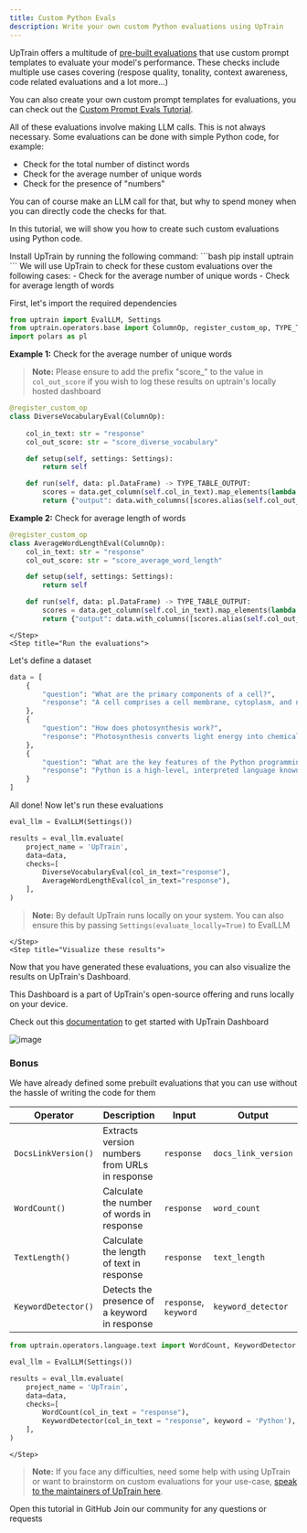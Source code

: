 ```yaml
---
title: Custom Python Evals
description: Write your own custom Python evaluations using UpTrain
---
```


UpTrain offers a multitude of [pre-built evaluations](https://docs.uptrain.ai/predefined-evaluations/overview) that use custom prompt templates to evaluate your model's performance.
These checks include multiple use cases covering (respose quality, tonality, context awareness, code related evaluations and a lot more...)

You can also create your own custom prompt templates for evaluations, you can check out the [Custom Prompt Evals Tutorial](https://github.com/uptrain-ai/uptrain/blob/main/examples/checks/custom/custom_prompt_evals.ipynb). 

All of these evaluations involve making LLM calls. This is not always necessary. Some evaluations can be done with simple Python code, for example: 
- Check for the total number of distinct words
- Check for the average number of unique words
- Check for the presence of "numbers"

You can of course make an LLM call for that, but why to spend money when you can directly code the checks for that.

In this tutorial, we will show you how to create such custom evaluations using Python code.


<Steps> 
    <Step title="Install UpTrain">
Install UpTrain by running the following command:
```bash
pip install uptrain
```
    </Step>
    <Step title="Define the custom evaluation">
We will use UpTrain to check for these custom evaluations over the following cases:
- Check for the average number of unique words
- Check for average length of words

First, let's import the required dependencies

```python
from uptrain import EvalLLM, Settings
from uptrain.operators.base import ColumnOp, register_custom_op, TYPE_TABLE_OUTPUT
import polars as pl
```

**Example 1:** Check for the average number of unique words

> **Note:** Please ensure to add the prefix "score_" to the value in `col_out_score` if you wish to log these results on uptrain's locally hosted dashboard


```python
@register_custom_op
class DiverseVocabularyEval(ColumnOp):
    
    col_in_text: str = "response"
    col_out_score: str = "score_diverse_vocabulary"

    def setup(self, settings: Settings):
        return self

    def run(self, data: pl.DataFrame) -> TYPE_TABLE_OUTPUT:
        scores = data.get_column(self.col_in_text).map_elements(lambda s : round(len(set(s.split())) / len(s.split()), 2))
        return {"output": data.with_columns([scores.alias(self.col_out_score)])}
```

**Example 2:** Check for average length of words


```python
@register_custom_op
class AverageWordLengthEval(ColumnOp):
    col_in_text: str = "response"
    col_out_score: str = "score_average_word_length"

    def setup(self, settings: Settings):
        return self

    def run(self, data: pl.DataFrame) -> TYPE_TABLE_OUTPUT:
        scores = data.get_column(self.col_in_text).map_elements(lambda s : round(sum(map(lambda word: len(word), s.split())) / len(s.split()), 2))
        return {"output": data.with_columns([scores.alias(self.col_out_score)])}
```
    </Step>
    <Step title="Run the evaluations">
Let's define a dataset

```python
data = [
    {
        "question": "What are the primary components of a cell?",
        "response": "A cell comprises a cell membrane, cytoplasm, and nucleus. The cell membrane regulates substance passage, the cytoplasm contains organelles, and the nucleus houses genetic material."
    },
    {
        "question": "How does photosynthesis work?",
        "response": "Photosynthesis converts light energy into chemical energy in plants, algae, and some bacteria. Chlorophyll absorbs sunlight, synthesizing glucose from carbon dioxide and water, with oxygen released as a byproduct."
    },
    {
        "question": "What are the key features of the Python programming language?",
        "response": "Python is a high-level, interpreted language known for readability. It supports object-oriented, imperative, and functional programming with a large standard library, dynamic typing, and automatic memory management."
    }
]
```


All done! Now let's run these evaluations


```python
eval_llm = EvalLLM(Settings())

results = eval_llm.evaluate(
    project_name = 'UpTrain',
    data=data,
    checks=[
        DiverseVocabularyEval(col_in_text="response"),
        AverageWordLengthEval(col_in_text="response"), 
    ],
)
```

> **Note:** By default UpTrain runs locally on your system. You can also ensure this by passing `Settings(evaluate_locally=True)` to EvalLLM

    </Step>
    <Step title="Visualize these results">
Now that you have generated these evaluations, you can also visualize the results on UpTrain's Dashboard.

This Dashboard is a part of UpTrain's open-source offering and runs locally on your device. 

Check out this [documentation](https://docs.uptrain.ai/dashboard/getting_started) to get started with UpTrain Dashboard

![image](https://github.com/uptrain-ai/uptrain/assets/43818888/5e788e81-8c46-48f7-8a77-5b08444418c5)

### Bonus

We have already defined some prebuilt evaluations that you can use without the hassle of writing the code for them

|Operator|Description|Input|Output|
|--|--|--|--|
|`DocsLinkVersion()`| Extracts version numbers from URLs in response|`response`|`docs_link_version`|
|`WordCount()`| Calculate the number of words in response|`response`|`word_count`|
|`TextLength()`| Calculate the length of text in response|`response`|`text_length`|
|`KeywordDetector()`| Detects the presence of a keyword in response|`response`, `keyword`|`keyword_detector`|


```python
from uptrain.operators.language.text import WordCount, KeywordDetector

eval_llm = EvalLLM(Settings())

results = eval_llm.evaluate(
    project_name = 'UpTrain',
    data=data,
    checks=[
        WordCount(col_in_text = "response"),
        KeywordDetector(col_in_text = "response", keyword = 'Python'), 
    ],
)
```
    </Step>
</Steps>

> **Note:**  If you face any difficulties, need some help with using UpTrain or want to brainstorm on custom evaluations for your use-case, [speak to the maintainers of UpTrain here](https://calendly.com/uptrain-sourabh/30min).
 
<CardGroup cols={2}>
  <Card
    title="Tutorial"
    href="https://colab.research.google.com/github/uptrain-ai/uptrain/blob/main/examples/checks/custom/custom_evals.ipynb"
    icon="github"
    color="#808080"
  >
    Open this tutorial in GitHub
  </Card>
  <Card
    title="Have Questions?"
    href="https://join.slack.com/t/uptraincommunity/shared_invite/zt-1yih3aojn-CEoR_gAh6PDSknhFmuaJeg"
    icon="slack"
    color="#808080"
  >
    Join our community for any questions or requests
  </Card>
</CardGroup>

